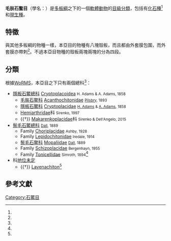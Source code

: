 {{Automatic taxobox
| image = Cryptochiton stelleri 2.jpg
| image_caption=''[[Cryptochiton_stelleri|Cryptochiton stelleri]]''
| taxon = Acanthochitonina
| authority=[[Johan_Richard_Melin_Bergenhayn|Bergenhayn]], 1930
| subdivision_ranks = [[總科|總科]]
| subdivision = [[#分類|見內文]]
}}

'''毛肤石鳖目'''（學名：{{lang|la|Acanthochitonida}}）是[[多板綱|多板綱]]之下的一個[[軟體動物|軟體動物]]的[[目_(生物)|目級分類]]，包括有[[化石種|化石種]]<ref name="vanBelle1981" />和[[現生種|現生種]]。

==特徵==
與其他多板綱的物種一樣，本亞目的物種有八塊殼板，而且都由外套膜包圍，而外套膜亦帶刺<ref name="mj2013" />。不過本亞目物種的殼板兩塊兩塊的分為四段。

==分類==
根據[[WoRMS|WoRMS]]，本亞目之下只有兩個總科<ref name="WoRMS_90" />：
* [[隱板石鱉總科|隱板石鱉總科]] [[Cryptoplacoidea|Cryptoplacoidea]] <small>H. Adams & A. Adams, 1858</small>
** [[毛肤石鳖科|毛肤石鳖科]] [[Acanthochitonidae|Acanthochitonidae]] <small>[[Henry_Augustus_Pilsbry|Pilsbry]], 1893</small>
** [[隱板石鱉科|隱板石鱉科]] [[Cryptoplacidae|Cryptoplacidae]] <small>[[Henry_Adams|H. Adams]] & [[Arthur_Adams|A. Adams]], 1858</small>
** [[Hemiarthridae|Hemiarthridae]]科 <small>Sirenko, 1997</small>
** {{†}} [[Makarenkoplacidae|Makarenkoplacidae]]科 <small>Sirenko & Dell'Angelo, 2015</small>
* [[鬃毛石鱉總科|鬃毛石鱉總科]] <small>[[W._H._Dall|Dall]], 1889</small>
** Family [[Choriplacidae|Choriplacidae]] <small>Ashby, 1928</small>
** Family [[Lepidochitonidae|Lepidochitonidae]] <small>Iredale, 1914</small>
** [[鬃毛石鳖科|鬃毛石鳖科]] [[Mopaliidae|Mopaliidae]] <small>[[W._H._Dall|Dall]], 1889</small>
** Family [[Schizoplacidae|Schizoplacidae]] <small>Bergenhayn, 1955</small>
** Family [[Tonicellidae|Tonicellidae]] <small>Simroth, 1894</small><ref name="WoRMS_385500" />
*科[[地位未定|地位未定]]
** {{†}} [[Lavenachiton|Lavenachiton]]<ref name="vanBelle1981" />

==參考文獻==
{{reflist|refs=
<ref name="mj2013">{{cite journal
 |author1=[[张均龙|张均龙]] 
 |author2=[[徐凤山|徐凤山]] 
 |author3=[[张素萍|张素萍]] 
 |title=多板纲软体动物系统分类学研究进展 
 |url=http://www.marinejournal.cn/hykx/ch/reader/create_pdf.aspx?file_no=20130419 
 |archiveurl=https://web.archive.org/web/20150427142857/http://www.marinejournal.cn/hykx/ch/reader/create_pdf.aspx?file_no=20130419 
 |journal=[[海洋科学_(期刊)|海洋科学 (期刊)]] 
 |year=2013 
 |volume=第37卷 
 |issue=第4期 
 |pages=111-117 
 |archivedate=2015-04-27 
 |accessdate=2017-01-05 
 |language=zh-hans 
 |deadurl=yes 
}}</ref>
<ref name="vanBelle1981">{{Fossil chiton catalogue}}</ref>
<ref name="WoRMS_90">{{cite WoRMS |id=90 |title=Acanthochitonina |authorlink=WoRMS }}</ref>
<ref name="WoRMS_385500">{{cite WoRMS |id=385500 |title=Tonicellidae Simroth, 1894 |date=2016-08-28 |accessdate=2016-10-14 |last1=Bouchet |first1=P.|authorlink=布歇特 |db=MolluscaBase |last2=Schwabe |first2=Enrico}}</ref>
}}
{{Taxonbar|from=Q2362951}}

[[Category:石鱉目|Category:石鱉目]]


{{mollusc-stub}}